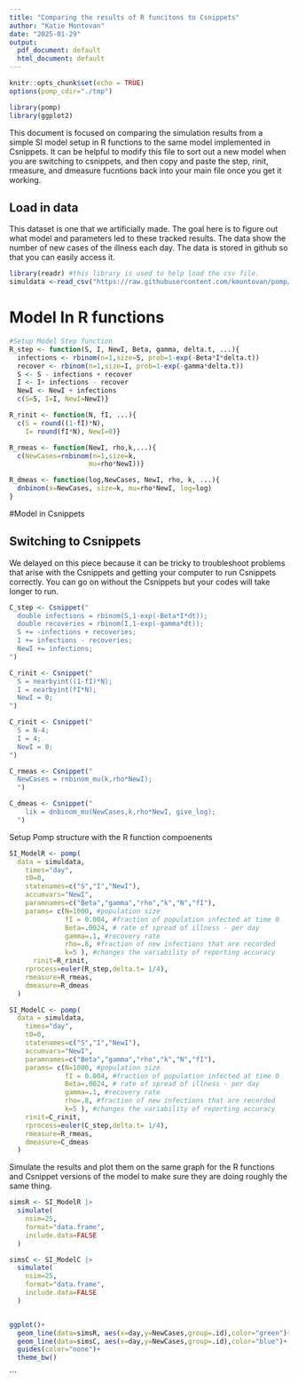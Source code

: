 ```yaml
---
title: "Comparing the results of R funcitons to Csnippets"
author: "Katie Montovan"
date: "2025-01-29"
output:
  pdf_document: default
  html_document: default
---
```


```r
knitr::opts_chunk$set(echo = TRUE)
options(pomp_cdir="./tmp")
```

```r
library(pomp)
library(ggplot2)
```

This document is focused on comparing the simulation results from a simple SI model setup in R functions to the same model implemented in Csnippets. It can be helpful to modify this file to sort out a new model when you are switching to csnippets, and then copy and paste the step, rinit, rmeasure, and dmeasure fucntions back into your main file once you get it working. 

## Load in data

This dataset is one that we artificially made. The goal here is to figure out what model and parameters led to these tracked results. The data show the number of new cases of the illness each day.  The data is stored in github so that you can easily access it. 

```r
library(readr) #this library is used to help load the csv file. 
simuldata <-read_csv("https://raw.githubusercontent.com/kmontovan/pomp/refs/heads/main/SimulatedSIRdata.csv")
```

# Model In R functions

```r
#Setup Model Step function
R_step <- function(S, I, NewI, Beta, gamma, delta.t, ...){
  infections <- rbinom(n=1,size=S, prob=1-exp(-Beta*I*delta.t))
  recover <- rbinom(n=1,size=I, prob=1-exp(-gamma*delta.t))
  S <- S - infections + recover
  I <- I+ infections - recover
  NewI <- NewI + infections
  c(S=S, I=I, NewI=NewI)}

R_rinit <- function(N, fI, ...){
  c(S = round((1-fI)*N), 
    I= round(fI*N), NewI=0)}

R_rmeas <- function(NewI, rho,k,...){
  c(NewCases=rnbinom(n=1,size=k,
                    mu=rho*NewI))}

R_dmeas <- function(log,NewCases, NewI, rho, k, ...){
  dnbinom(x=NewCases, size=k, mu=rho*NewI, log=log)
}
```

#Model in Csnippets


## Switching to Csnippets
We delayed on this piece because it can be tricky to troubleshoot problems that arise with the Csnippets and getting your computer to run Csnippets correctly. You can go on without the Csnippets but your codes will take longer to run. 

```r
C_step <- Csnippet("
  double infections = rbinom(S,1-exp(-Beta*I*dt));
  double recoveries = rbinom(I,1-exp(-gamma*dt));
  S += -infections + recoveries;
  I += infections - recoveries;
  NewI += infections;
")

C_rinit <- Csnippet("
  S = nearbyint((1-fI)*N);
  I = nearbyint(fI*N);
  NewI = 0;
")

C_rinit <- Csnippet("
  S = N-4;
  I = 4;
  NewI = 0;
")

C_rmeas <- Csnippet("
  NewCases = rnbinom_mu(k,rho*NewI);
  ")

C_dmeas <- Csnippet("
    lik = dnbinom_mu(NewCases,k,rho*NewI, give_log);
  ")
```

Setup Pomp structure with the R function compoenents
```r
SI_ModelR <- pomp(
  data = simuldata,
    times="day", 
    t0=0, 
    statenames=c("S","I","NewI"),
    accumvars="NewI",
    paramnames=c("Beta","gamma","rho","k","N","fI"),
    params= c(N=1000, #population size
              fI = 0.004, #fraction of population infected at time 0
              Beta=.0024, # rate of spread of illness - per day
              gamma=.1, #recovery rate
              rho=.8, #fraction of new infections that are recorded
              k=5 ), #changes the variability of reporting accuracy
      rinit=R_rinit,
    rprocess=euler(R_step,delta.t= 1/4), 
    rmeasure=R_rmeas,
    dmeasure=R_dmeas
  )
```

```r
SI_ModelC <- pomp(
  data = simuldata,
    times="day", 
    t0=0, 
    statenames=c("S","I","NewI"),
    accumvars="NewI",
    paramnames=c("Beta","gamma","rho","k","N","fI"),
    params= c(N=1000, #population size
              fI = 0.004, #fraction of population infected at time 0
              Beta=.0024, # rate of spread of illness - per day
              gamma=.1, #recovery rate
              rho=.8, #fraction of new infections that are recorded
              k=5 ), #changes the variability of reporting accuracy
    rinit=C_rinit,
    rprocess=euler(C_step,delta.t= 1/4), 
    rmeasure=R_rmeas,
    dmeasure=C_dmeas
  )
```

Simulate the results and plot them on the same graph for the R functions and Csnippet versions of the model to make sure they are doing roughly the same thing. 
```r
simsR <- SI_ModelR |>
  simulate(
    nsim=25, 
    format="data.frame",
    include.data=FALSE
  )

simsC <- SI_ModelC |>
  simulate(
    nsim=25, 
    format="data.frame",
    include.data=FALSE
  )


ggplot()+
  geom_line(data=simsR, aes(x=day,y=NewCases,group=.id),color="green")+
  geom_line(data=simsC, aes(x=day,y=NewCases,group=.id),color="blue")+
  guides(color="none")+
  theme_bw()
```
```
